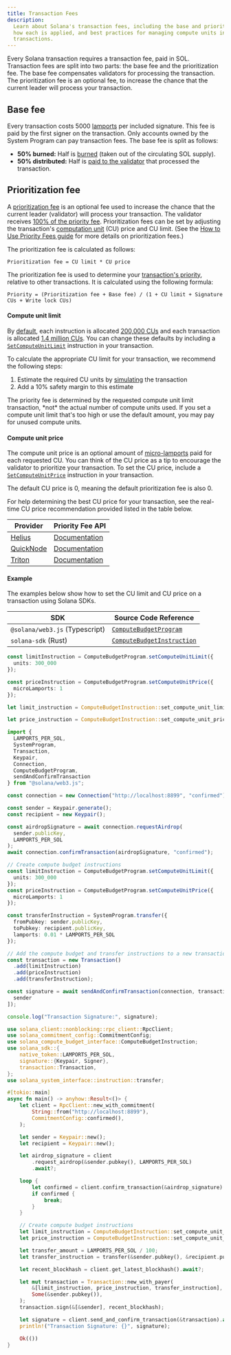 ```yaml
---
title: Transaction Fees
description:
  Learn about Solana's transaction fees, including the base and priority fees,
  how each is applied, and best practices for managing compute units in your
  transactions.
---
```


Every Solana transaction requires a transaction fee, paid in SOL. Transaction
fees are split into two parts: the base fee and the prioritization fee. The base
fee compensates validators for processing the transaction. The prioritization
fee is an optional fee, to increase the chance that the current leader will
process your transaction.

## Base fee

Every transaction costs 5000 [lamports](/docs/references/terminology#lamport)
per included signature. This fee is paid by the first signer on the transaction.
Only accounts owned by the System Program can pay transaction fees. The base fee
is split as follows:

- **50% burned:** Half is
  [burned](https://github.com/anza-xyz/agave/blob/v2.1.13/sdk/fee-calculator/src/lib.rs#L70)
  (taken out of the circulating SOL supply).
- **50% distributed:** Half is
  [paid to the validator](https://github.com/anza-xyz/agave/blob/e621336acad4f5d6e5b860eaa1b074b01c99253c/runtime/src/bank/fee_distribution.rs#L58-L62)
  that processed the transaction.

## Prioritization fee

A
[prioritization fee](https://github.com/anza-xyz/agave/blob/v2.2.14/compute-budget/src/compute_budget_limits.rs#L47-L48)
is an optional fee used to increase the chance that the current leader
(validator) will process your transaction. The validator receives
[100% of the priority fee](https://github.com/solana-foundation/solana-improvement-documents/blob/main/proposals/0096-reward-collected-priority-fee-in-entirety.md).
Prioritization fees can be set by adjusting the transaction's
[computation unit](/docs/references/terminology#compute-units) (CU) price and CU
limit. (See the
[How to Use Priority Fees guide](/developers/guides/advanced/how-to-use-priority-fees)
for more details on prioritization fees.)

The prioritization fee is calculated as follows:

```text title="Prioritization fee formula"
Prioritization fee = CU limit * CU price
```

The prioritization fee is used to determine your
[transaction's priority](https://github.com/anza-xyz/agave/blob/v2.2.14/core/src/banking_stage/transaction_scheduler/receive_and_buffer.rs#L646),
relative to other transactions. It is calculated using the following formula:

```text title="Transaction priority formula"
Priority = (Prioritization fee + Base fee) / (1 + CU limit + Signature CUs + Write lock CUs)
```

#### Compute unit limit

By
[default](https://github.com/anza-xyz/agave/blob/v2.1.13/compute-budget/src/compute_budget.rs#L149-L197),
each instruction is allocated
[200,000 CUs](https://github.com/anza-xyz/agave/blob/v2.1.13/compute-budget/src/compute_budget_limits.rs#L10)
and each transaction is allocated
[1.4 million CUs](https://github.com/anza-xyz/agave/blob/v2.1.13/compute-budget/src/compute_budget_limits.rs#L14).
You can change these defaults by including a
[`SetComputeUnitLimit`](https://github.com/anza-xyz/agave/blob/v2.1.13/sdk/src/compute_budget.rs#L42-L44)
instruction in your transaction.

To calculate the appropriate CU limit for your transaction, we recommend the
following steps:

1. Estimate the required CU units by
   [simulating](/developers/guides/advanced/how-to-request-optimal-compute) the
   transaction
2. Add a 10% safety margin to this estimate

<Callout type="warn">
  The priority fee is determined by the requested compute unit limit
  transaction, *not* the actual number of compute units used. If you set a
  compute unit limit that's too high or use the default amount, you may pay for
  unused compute units.
</Callout>

#### Compute unit price

The compute unit price is an optional amount of
[micro-lamports](/docs/references/terminology#micro-lamports) paid for each
requested CU. You can think of the CU price as a tip to encourage the validator
to prioritize your transaction. To set the CU price, include a
[`SetComputeUnitPrice`](https://github.com/anza-xyz/agave/blob/v2.1.13/sdk/src/compute_budget.rs#L48-L50)
instruction in your transaction.

<Callout>
  The default CU price is 0, meaning the default prioritization fee is also 0.
</Callout>

For help determining the best CU price for your transaction, see the real-time
CU price recommendation provided listed in the table below.

| Provider                                | Priority Fee API                                                                  |
| --------------------------------------- | --------------------------------------------------------------------------------- |
| [Helius](https://www.helius.dev/)       | [Documentation](https://docs.helius.dev/solana-apis/priority-fee-api)             |
| [QuickNode](https://www.quicknode.com/) | [Documentation](https://marketplace.quicknode.com/add-on/solana-priority-fee)     |
| [Triton](https://triton.one/)           | [Documentation](https://docs.triton.one/chains/solana/improved-priority-fees-api) |

#### Example

The examples below show how to set the CU limit and CU price on a transaction
using Solana SDKs.

| SDK                            | Source Code Reference                                                                                                          |
| ------------------------------ | ------------------------------------------------------------------------------------------------------------------------------ |
| `@solana/web3.js` (Typescript) | [`ComputeBudgetProgram`](https://github.com/solana-foundation/solana-web3.js/blob/v1.98.0/src/programs/compute-budget.ts#L218) |
| `solana-sdk` (Rust)            | [`ComputeBudgetInstruction`](https://github.com/anza-xyz/agave/blob/v2.1.13/sdk/src/compute_budget.rs#L17-L31)                 |

<CodeTabs storage="compute-budget">

```ts !! title="Typescript"
const limitInstruction = ComputeBudgetProgram.setComputeUnitLimit({
  units: 300_000
});

const priceInstruction = ComputeBudgetProgram.setComputeUnitPrice({
  microLamports: 1
});
```

```rust !! title="Rust"
let limit_instruction = ComputeBudgetInstruction::set_compute_unit_limit(300_000);

let price_instruction = ComputeBudgetInstruction::set_compute_unit_price(1);
```

</CodeTabs>

<CodeTabs storage="compute-budget" flags="r">

```ts !! title="Typescript"
import {
  LAMPORTS_PER_SOL,
  SystemProgram,
  Transaction,
  Keypair,
  Connection,
  ComputeBudgetProgram,
  sendAndConfirmTransaction
} from "@solana/web3.js";

const connection = new Connection("http://localhost:8899", "confirmed");

const sender = Keypair.generate();
const recipient = new Keypair();

const airdropSignature = await connection.requestAirdrop(
  sender.publicKey,
  LAMPORTS_PER_SOL
);
await connection.confirmTransaction(airdropSignature, "confirmed");

// Create compute budget instructions
const limitInstruction = ComputeBudgetProgram.setComputeUnitLimit({
  units: 300_000
});
const priceInstruction = ComputeBudgetProgram.setComputeUnitPrice({
  microLamports: 1
});

const transferInstruction = SystemProgram.transfer({
  fromPubkey: sender.publicKey,
  toPubkey: recipient.publicKey,
  lamports: 0.01 * LAMPORTS_PER_SOL
});

// Add the compute budget and transfer instructions to a new transaction
const transaction = new Transaction()
  .add(limitInstruction)
  .add(priceInstruction)
  .add(transferInstruction);

const signature = await sendAndConfirmTransaction(connection, transaction, [
  sender
]);

console.log("Transaction Signature:", signature);
```

```rust !! title="Rust"
use solana_client::nonblocking::rpc_client::RpcClient;
use solana_commitment_config::CommitmentConfig;
use solana_compute_budget_interface::ComputeBudgetInstruction;
use solana_sdk::{
    native_token::LAMPORTS_PER_SOL,
    signature::{Keypair, Signer},
    transaction::Transaction,
};
use solana_system_interface::instruction::transfer;

#[tokio::main]
async fn main() -> anyhow::Result<()> {
    let client = RpcClient::new_with_commitment(
        String::from("http://localhost:8899"),
        CommitmentConfig::confirmed(),
    );

    let sender = Keypair::new();
    let recipient = Keypair::new();

    let airdrop_signature = client
        .request_airdrop(&sender.pubkey(), LAMPORTS_PER_SOL)
        .await?;

    loop {
        let confirmed = client.confirm_transaction(&airdrop_signature).await?;
        if confirmed {
            break;
        }
    }

    // Create compute budget instructions
    let limit_instruction = ComputeBudgetInstruction::set_compute_unit_limit(300_000);
    let price_instruction = ComputeBudgetInstruction::set_compute_unit_price(1);

    let transfer_amount = LAMPORTS_PER_SOL / 100;
    let transfer_instruction = transfer(&sender.pubkey(), &recipient.pubkey(), transfer_amount);

    let recent_blockhash = client.get_latest_blockhash().await?;

    let mut transaction = Transaction::new_with_payer(
        &[limit_instruction, price_instruction, transfer_instruction],
        Some(&sender.pubkey()),
    );
    transaction.sign(&[&sender], recent_blockhash);

    let signature = client.send_and_confirm_transaction(&transaction).await?;
    println!("Transaction Signature: {}", signature);

    Ok(())
}
```

</CodeTabs>
